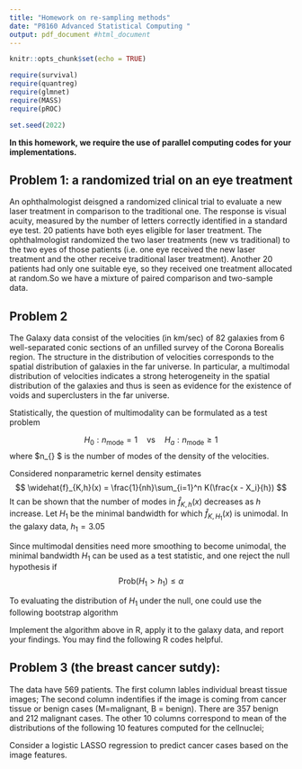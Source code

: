 ```yaml
---
title: "Homework on re-sampling methods"
date: "P8160 Advanced Statistical Computing "
output: pdf_document #html_document
---
```


```r
knitr::opts_chunk$set(echo = TRUE)

require(survival)
require(quantreg)
require(glmnet)
require(MASS)
require(pROC)

set.seed(2022)
```
**In this homework, we require the use of parallel computing codes for your implementations.** 


## Problem 1: a randomized trial on an eye treatment

An ophthalmologist deisgned a randomized clinical trial to evaluate a new laser treatment in comparison to the traditional one.  The response is visual acuity, measured by the number of letters correctly identified in a standard eye test.  20 patients have both eyes eligible for laser treatment. The ophthalmologist randomized the two laser treatments (new vs traditional) to the two eyes of those patients (i.e. one eye received the new laser treatment and the other receive traditional laser treatment). Another 20 patients had only one suitable eye, so they received one treatment allocated at random.So we have a mixture of paired comparison and two-sample data.

\begin{verbatim}
> blue <- c(4,69,87,35,39,79,31,79,65,95,68,
           62,70,80,84,79,66,75,59,77,36,86,
           39,85,74,72,69,85,85,72)
> red <-c(62,80,82,83,0,81,28,69,48,90,63,
        77,0,55,83,85,54,72,58,68,88,83,78,
        30,58,45,78,64,87,65)
> acui<-data.frame(str=c(rep(0,20),
            rep(1,10)),red,blue)
\end{verbatim}


\vskip 20pt

\textbf{Answer the following question:}
 
\begin{enumerate}
\item[(1)]  The treatment effect of the new laser treatment is defined as $$E(Y\mid \mbox{trt = new}) - E(Y\mid \mbox{trt = traditional}).$$  Estimate the treatment effect using the collected data. 
\item[(2)] Use bootstrap to construct 95% confidence interval of the treatment effect. Describe your bootstrap procedure, and what is your conclusion from the bootstrap CI?
\end{enumerate}



## Problem 2 
The Galaxy data consist of the velocities (in km/sec) of 82 galaxies from 6 well-separated
conic sections of an unfilled survey of the Corona Borealis region. The
structure in the distribution of velocities corresponds to the spatial distribution of galaxies
in the far universe. In particular, a multimodal distribution of velocities indicates a strong
heterogeneity in the spatial distribution of the galaxies and thus is seen as evidence for the
existence of voids and superclusters in the far universe.

Statistically, the question of multimodality can be formulated as a test problem

$$H_0: n_{\mbox{mode}} = 1 \quad \mbox{vs} \quad H_a: n_{\mbox{mode}} \ge 1$$
where $n_{\mbox{mode}} $ is the number of modes of the density of the velocities.



Considered nonparametric kernel density estimates
$$ \widehat{f}_{K,h}(x) = \frac{1}{nh}\sum_{i=1}^n K(\frac{x - X_i}{h}) $$
It can be shown that the number of modes in $\widehat{f}_{K,h}(x)$ decreases as $h$ increase.
Let $H_1$ be the minimal bandwidth for which 
$\widehat{f}_{K,H_1}(x)$ is unimodal. In the galaxy data, $h_1 = 3.05$

Since multimodal densities need more smoothing to become unimodal, the minimal bandwidth $H_1$
can be used as a test statistic, and one reject the null hypothesis if 
$$\mbox{Prob} (H_1 > h_1) \le \alpha $$

To evaluating the distribution of $H_1$ under the null, one could use the following bootstrap algorithm


\begin{enumerate}
\item draw B bootstrap samples if size $n$ from  $\widehat{f}_{K,h_1}(x)$
\item for each bootstrap, find $h_1^{*(b)}$, the smallest $h$ for which this bootstrap sample has just $1$ mode
\item approximate p-value of test is $\frac{\#{h_1^{*(b)}>h_1}}{B}$
\end{enumerate}


Implement the algorithm above in R,  apply it to the galaxy data, and report your findings. You may find the following R codes helpful.

\begin{verbatim}
library(MASS)
data(galaxies)
plot(density(galaxies/1000, bw=1.5))
plot(density(galaxies/1000, bw=3.5))

#calculate the number of modes in the density
  den <- density(galaxies/1000, bw=1.5)
  den.s <- smooth.spline(den$x, den$y, all.knots=TRUE, spar=0.8)
  s.1 <- predict(den.s, den.s$x, deriv=1)
  nmodes <- length(rle(den.sign <- sign(s.1$y))$values)/2
\end{verbatim}








## Problem 3 (the breast cancer sutdy): 


The data \textit{breast-cancer2.csv} have 569 patients. The first column \textbf{ID} lables individual breast tissue images; The second column \textbf{Diagnonsis} indentifies if the image is coming from cancer tissue or benign cases (M=malignant, B = benign). There are 357  benign and 212  malignant cases. The other 10 columns correspond to mean of the distributions of the following 10 features computed for the cellnuclei;
\begin{itemize}
\item radius (mean of distances from center to points on the perimeter)
\item texture (standard deviation of gray-scale values)
\item perimeter
\item area
\item smoothness (local variation in radius lengths)
\item compactness ($perimeter^2/area -1$)
\item concavity (severity of concave portions of the contour)
\item concave points (number of concave portions of the contour)
\item symmetry
\item fractal dimension ("coastline approximation" - 1)
\end{itemize}


Consider a logistic LASSO regression to predict cancer cases based on the image features. 


\begin{enumerate}
\item Propose and implement a 5-fold cross-validation aglorithm to select the turning parameter in the logistic LASSO regression.  We call the logistic-LASSO with CV-selected $\lambda$ as the "optimal" logistic LASSO; The R function for logistic-LASSO 



```r
library(glmnet)
glmnet(x, y, family = "binomial", alpha = 1, lambda = NULL)
```


\item Using the selected predictors from the  "optimal" logistic LASSO to predict the probability of malignant for each of the images (Note that estimates from logistic-Lasso are biased. You need to re-fit the logistic regression with the selected predictors to estimate the probability.)  How well the predictors classify the images?

\item Using the bootstraping smoothing idea to re-evaluate the probabilities of malignant. How well the new predictors classify the images?

\item Writ a summary of your findings.
\end{enumerate}


